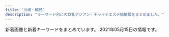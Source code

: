 ```yaml
---
title: "川崎・鶴見"
description: "キーワード別にの巨乳アジアン・チャイナエステ嬢情報をまとめました。"
---
```


新着画像と新着キーワードをまとめています。
2021年05月15日の情報です。

<DmmAffiliateIns />
<KeywordTable
  shops={
    [
    {
        "url": "http://h-yousei.xyz/",
        "station": "JR\u9db4\u898b\u99c5\u897f\u53e3",
        "img_links": [
            "http://h-yousei.xyz/images/tit-newface.png",
            "http://h-yousei.xyz/images/tit-new.png",
            "http://h-yousei.xyz/images/r2.jpg",
            "http://h-yousei.xyz/images/b2.jpg",
            "http://h-yousei.xyz/images/g0.jpg",
            "http://h-yousei.xyz/images/top.png",
            "http://h-yousei.xyz/images/g3.jpg",
            "http://h-yousei.xyz/images/b1.jpg",
            "http://h-yousei.xyz/images/r4.jpg",
            "http://h-yousei.xyz/images/r3.jpg",
            "http://h-yousei.xyz/images/mobile.png",
            "http://h-yousei.xyz/images/r1.jpg",
            "http://h-yousei.xyz/images/tite_staff.png",
            "http://h-yousei.xyz/images/g2.jpg",
            "http://h-yousei.xyz/images/top1.jpg",
            "http://h-yousei.xyz/images/g1.jpg",
            "http://h-yousei.xyz/images/tite-staff.png"
        ],
        "keywords": {
            "C": 7
        },
        "name": "\u5929\u4f7f\u306e\u604b"
    },
    {
        "url": "http://genkimori.ests.jp/",
        "keywords": {},
        "img_links": [],
        "name": "\u4eba\u9b5a\u306e\u604b",
        "station": "JR\u9db4\u898b\u99c5\u6771\u53e3"
    },
    {
        "url": "https://tsurumi-mensesthe.com/",
        "img_links": [
            "https://tsurumi-mensesthe.com/staff/yura-l2.jpg",
            "https://tsurumi-mensesthe.com/staff/yuyu-l1.jpg",
            "https://inage-mensesthe.com/icon/yelp.png",
            "https://tsurumi-mensesthe.com/images/main-sp.jpg",
            "https://tsurumi-mensesthe.com/staff/riri-s2.jpg",
            "https://tsurumi-mensesthe.com/staff/miki-top.jpg",
            "https://tsurumi-mensesthe.com/staff/riri-l2.jpg",
            "https://tsurumi-mensesthe.com/staff/yura-s3.jpg",
            "https://tsurumi-mensesthe.com/staff/yuyu-s1.jpg",
            "https://tsurumi-mensesthe.com/icon/facebook.png",
            "https://inage-mensesthe.com/icon/line.png",
            "https://tsurumi-mensesthe.com/images/esthe2.jpg",
            "https://tsurumi-mensesthe.com/images/qrcode.png",
            "https://tsurumi-mensesthe.com/massage/2021/04/20/yuyu-s1.jpg",
            "https://tsurumi-mensesthe.com/staff/ayumi-top.jpg",
            "https://tsurumi-mensesthe.com/staff/yura-top.jpg",
            "https://tsurumi-mensesthe.com/staff/yura-l3.jpg",
            "https://tsurumi-mensesthe.com/staff/miki-l1.jpg",
            "https://tsurumi-mensesthe.com/room/room-l2.jpg",
            "https://tsurumi-mensesthe.com/staff/sora-s1.jpg",
            "https://tsurumi-mensesthe.com/staff/riri-top.jpg",
            "https://tsurumi-mensesthe.com/images/main1.jpg",
            "https://inage-mensesthe.com/icon/twitter.png",
            "https://tsurumi-mensesthe.com/icon/twitter.png",
            "https://tsurumi-mensesthe.com/staff/momoka-l3.jpg",
            "https://tsurumi-mensesthe.com/room/room-l1.jpg",
            "https://tsurumi-mensesthe.com/images/esthe3.jpg",
            "https://tsurumi-mensesthe.com/footer/footer-staff.png",
            "https://tsurumi-mensesthe.com/staff/yura-l1.jpg",
            "https://tsurumi-mensesthe.com/massage/2021/01/05/stand-by.jpg",
            "https://tsurumi-mensesthe.com/staff/momoka-s3.jpg",
            "https://inage-mensesthe.com/icon/facebook.png",
            "https://tsurumi-mensesthe.com/staff/new-l1.jpg",
            "https://tsurumi-mensesthe.com/staff/new-top.jpg",
            "https://tsurumi-mensesthe.com/massage/2021/03/01/miki-s1.jpg",
            "https://tsurumi-mensesthe.com/images/header3.png",
            "https://tsurumi-mensesthe.com/staff/new-s1.jpg",
            "https://tsurumi-mensesthe.com/staff/momoka-s2.jpg",
            "https://tsurumi-mensesthe.com/room/room-l4.jpg",
            "https://tsurumi-mensesthe.com/icon/yelp.png",
            "https://tsurumi-mensesthe.com/icon/line.png",
            "https://tsurumi-mensesthe.com/footer/footer-tel.png",
            "https://tsurumi-mensesthe.com/staff/momoka-l2.jpg",
            "https://tsurumi-mensesthe.com/staff/momoka-top.jpg",
            "https://tsurumi-mensesthe.com/images/esthe4.jpg",
            "https://tsurumi-mensesthe.com/staff/riri-l1.jpg",
            "https://tsurumi-mensesthe.com/staff/ayumi-s1.jpg",
            "https://tsurumi-mensesthe.com/images/clear.png",
            "https://tsurumi-mensesthe.com/staff/yuyu-top.jpg",
            "https://tsurumi-mensesthe.com/massage/2021/03/09/new-s1.jpg",
            "https://tsurumi-mensesthe.com/massage/2020/11/22/coco-s3.jpg",
            "https://tsurumi-mensesthe.com/footer/footer-line.png",
            "https://tsurumi-mensesthe.com/staff/momoka-s1.jpg",
            "https://tsurumi-mensesthe.com/room/room-l3.jpg",
            "https://tsurumi-mensesthe.com/staff/riri-s1.jpg",
            "https://tsurumi-mensesthe.com/staff/yura-s1.jpg",
            "https://tsurumi-mensesthe.com/staff/miki-s1.jpg",
            "https://tsurumi-mensesthe.com/staff/miki-s2.jpg",
            "https://tsurumi-mensesthe.com/staff/momoka-l1.jpg",
            "https://tsurumi-mensesthe.com/staff/miki-l2.jpg",
            "https://tsurumi-mensesthe.com/staff/yura-s2.jpg",
            "https://tsurumi-mensesthe.com/images/esthe1.jpg"
        ],
        "station": "JR\u9db4\u898b\u99c5\u897f\u53e3",
        "keywords": {
            "85": 24,
            "88": 24,
            "90": 8
        },
        "name": "sweet"
    },
    {
        "keywords": {
            "G": 11,
            "\u30bb\u30af\u30b7\u30fc": 8,
            "100": 1,
            "\u30c0\u30a4\u30ca\u30de\u30a4\u30c8": 1
        },
        "name": "Men\u2019s Pal Spa\u30fb\u30e1\u30f3\u30ba\u30d1\u30eb\u30b9\u30d1",
        "img_links": [
            "https://www.pal-spa.com/img/blog/palspa_blog_20200316_aya8.jpg",
            "https://www.pal-spa.com/img/girl/main/smain351f2458e832a4198c757c4a20f24e7b77f.jpg",
            "https://www.pal-spa.com/img/girl/list/sface34fb1e5b054a6796aafb6d24f36ac90950.jpg",
            "https://www.pal-spa.com/img/girl/main/smain251b45d339d6509c6b7779e499e2a9b6ba6.jpg",
            "https://www.pal-spa.com/img/camp/camp_20210506.jpg",
            "https://www.pal-spa.com/img/girl/list/sface374e0d15dd2f781c76365f64c8cfd8955c.jpg",
            "https://www.pal-spa.com/img/girl/list/slist21c8c7f499c3f4da854e401c53978a3677.jpg",
            "https://www.pal-spa.com/img/girl/list/sface8aaf0584954cf78c6fa0e4d5235d359c9.jpg",
            "https://www.pal-spa.com/img/girl/main/smain283aa054b0383cc218664f07c55c4e1d3f0.jpg",
            "https://www.pal-spa.com/img/girl/main/smain94ef1bf25458f90407a4281129029fee02.jpg",
            "https://www.pal-spa.com/img/girl/main/smain321552450a07c5e6fcf616569ce56276f28.jpg",
            "https://www.pal-spa.com/img/girl/main/smain313cf1a94bbeb47fd61d9c8a0ac5715f220.jpg",
            "https://www.pal-spa.com/img/blog/postimage20210419052730.jpg",
            "https://www.pal-spa.com/img/blog/palspa_blog_20191204_erica6.jpg",
            "https://www.pal-spa.com/img/blog/palspa_blog_20191201_aica1.jpg",
            "https://www.pal-spa.com/img/blog/palspa_blog_20210419_yuki6.jpg",
            "https://www.pal-spa.com/img/girl/pickup/pickup20210513160105.jpg",
            "https://www.pal-spa.com/img/girl/main/smain252b45d339d6509c6b7779e499e2a9b6ba6.jpg",
            "https://www.pal-spa.com/img/girl/list/sface32552450a07c5e6fcf616569ce56276f28.jpg",
            "https://www.pal-spa.com/img/girl/list/swest374e0d15dd2f781c76365f64c8cfd8955c.jpg",
            "https://www.pal-spa.com/img/blog/postimage20191205024146.jpg",
            "https://www.pal-spa.com/img/girl/main/smain355497d0fc321a60342a97907dcf15eddb4.jpg",
            "https://www.pal-spa.com/img/blog/palspa_blog_20191204_erica4.jpg",
            "https://www.pal-spa.com/img/girl/list/swest35285c827d9511f0950a18b392ca14bbe6.jpg",
            "https://www.pal-spa.com/img/girl/list/slist3aa1148d56856a2cfde4a3dfdd8d1c5ed.jpg",
            "https://www.pal-spa.com/img/blog/palspa_blog_20191201_aica2.jpg",
            "https://www.pal-spa.com/img/girl/main/smain341fb1e5b054a6796aafb6d24f36ac90950.jpg",
            "https://www.pal-spa.com/img/blog/palspa_blog_20200803_ai5.jpg",
            "https://www.pal-spa.com/img/blog/postimage20191201161433.jpg",
            "https://www.pal-spa.com/img/blog/palspa_blog_20200113_miyuki4.jpg",
            "https://www.pal-spa.com/img/girl/main/smain81aaf0584954cf78c6fa0e4d5235d359c9.jpg",
            "https://www.pal-spa.com/img/girl/main/smain2944975d1e88a92635112090a18fddfe496.jpg",
            "https://www.pal-spa.com/img/girl/main/smain851caefc8aa890323cc659f5abf9da1937.jpg",
            "https://www.pal-spa.com/img/girl/list/swest352b89681dd1c11f6c2b3d93f5253fdb44.jpg",
            "https://www.pal-spa.com/img/girl/main/smain32444cc176e6519c5cfcaa30cdb6b3d4ae6.jpg",
            "https://www.pal-spa.com/img/girl/pickup/pickup20210315213817.jpg",
            "https://www.pal-spa.com/img/girl/main/smain31aa1148d56856a2cfde4a3dfdd8d1c5ed.jpg",
            "https://www.pal-spa.com/img/girl/main/smain312cf1a94bbeb47fd61d9c8a0ac5715f220.jpg",
            "https://www.pal-spa.com/img/blog/palspa_blog_20200113_miyuki3.jpg",
            "https://www.pal-spa.com/img/blog/palspa_blog_20200113_miyuki7.jpg",
            "https://www.pal-spa.com/img/girl/list/sface2934a16061b4519bc353f475021810bbc2.jpg",
            "https://www.pal-spa.com/img/blog/palspa_blog_20191201_yui3.jpg",
            "https://www.pal-spa.com/img/blog/postimage20190909035711.jpg",
            "https://www.pal-spa.com/img/girl/list/slist24940766e3a46af57756429b6407dea11e.jpg",
            "https://www.pal-spa.com/img/girl/main/smain2322be10adc295a0fc3adfdb5b77838c4a7.jpg",
            "https://www.pal-spa.com/img/girl/main/smain314f04254ecea9c57f49748c46b01a7664c.jpg",
            "https://www.pal-spa.com/img/blog/palspa_blog_20200316_aya6.jpg",
            "https://www.pal-spa.com/img/girl/main/smain44b39a706bac6618b1571f7fdf4631427d.jpg",
            "https://www.pal-spa.com/img/girl/main/smain821caefc8aa890323cc659f5abf9da1937.jpg",
            "https://www.pal-spa.com/img/blog/palspa_blog_20200803_ai9.jpg",
            "https://www.pal-spa.com/img/girl/list/sface232be10adc295a0fc3adfdb5b77838c4a7.jpg",
            "https://www.pal-spa.com/img/blog/palspa_blog_20191204_erica7.jpg",
            "https://www.pal-spa.com/img/girl/main/smain3458922ce8484534d2b75a91ab7a300e6de.jpg",
            "https://www.pal-spa.com/img/girl/main/smain3525044e0e79b6d94578c6c78296fb853e4.jpg",
            "https://www.pal-spa.com/img/camp/camp_20210506sp.jpg",
            "https://www.pal-spa.com/img/girl/main/smain285aa054b0383cc218664f07c55c4e1d3f0.jpg",
            "https://www.pal-spa.com/img/girl/list/sface31f19f00dae05be97f6dce6cb5dbe8eec8.jpg",
            "https://www.pal-spa.com/img/girl/main/smain349afba4e500f33ea543f800c8238c1f49.jpg",
            "https://www.pal-spa.com/img/material/massage_siatu1.jpg",
            "https://www.pal-spa.com/img/girl/main/smain315f04254ecea9c57f49748c46b01a7664c.jpg",
            "https://www.pal-spa.com/img/girl/main/smain95ef1bf25458f90407a4281129029fee02.jpg",
            "https://www.pal-spa.com/img/girl/list/swest95fea8ce189d2417d922eb9079627b3ac.jpg",
            "https://www.pal-spa.com/img/blog/palspa_blog_20200113_miyuki6.jpg",
            "https://www.pal-spa.com/img/girl/list/swest232be10adc295a0fc3adfdb5b77838c4a7.jpg",
            "https://www.pal-spa.com/img/girl/main/smain2312be10adc295a0fc3adfdb5b77838c4a7.jpg",
            "https://www.pal-spa.com/img/girl/list/sface259a92ee295305fdbc6e4cd5a68dad5216.jpg",
            "https://www.pal-spa.com/img/girl/main/smain339afba4e500f33ea543f800c8238c1f49.jpg",
            "https://www.pal-spa.com/img/material/image_auth.png",
            "https://www.pal-spa.com/img/blog/palspa_blog_20210120_haruka4.jpg",
            "https://www.pal-spa.com/img/girl/list/swest21a4782a043e7ca29f58aba8d6552a2d6e.jpg",
            "https://www.pal-spa.com/img/girl/main/smain424a6d03832c91a865b6562a3dc842e51a.jpg",
            "https://www.pal-spa.com/img/girl/main/smain254b45d339d6509c6b7779e499e2a9b6ba6.jpg",
            "https://www.pal-spa.com/img/blog/palspa_blog_20210419_yuki1.jpg",
            "https://www.pal-spa.com/img/girl/list/slist32552450a07c5e6fcf616569ce56276f28.jpg",
            "https://www.pal-spa.com/img/girl/main/smain281fd9bc58195da2c4f8c318534044e362e.jpg",
            "https://www.pal-spa.com/img/girl/list/sface35c7e2ebf50e97c57692dbfd94cccf9ddb.jpg",
            "https://www.pal-spa.com/img/girl/list/slist37ffa7eddb5ff5f31871a45422cbecac1d.jpg",
            "https://www.pal-spa.com/img/girl/main/smain253b45d339d6509c6b7779e499e2a9b6ba6.jpg",
            "https://www.pal-spa.com/img/girl/main/smain43f417400ac5884575399559541bcf4c17.jpg",
            "https://www.pal-spa.com/img/girl/list/swest2815022380c60cdc7043c4ec074cee02f5.jpg",
            "https://www.pal-spa.com/img/girl/list/slist35f2458e832a4198c757c4a20f24e7b77f.jpg",
            "https://www.pal-spa.com/img/material/massage_sentai3.jpg",
            "https://www.pal-spa.com/img/blog/palspa_blog_20191201_aica7.jpg",
            "https://www.pal-spa.com/img/blog/palspa_blog_20200113_miyuki1.jpg",
            "https://www.pal-spa.com/img/girl/main/smain372eb53412252fd3f47bcd6a4f2e0027ddb.jpg",
            "https://www.pal-spa.com/img/girl/list/swest32552450a07c5e6fcf616569ce56276f28.jpg",
            "https://www.pal-spa.com/img/girl/list/swest31f19f00dae05be97f6dce6cb5dbe8eec8.jpg",
            "https://www.pal-spa.com/img/blog/postimage20191201160850.jpg",
            "https://www.pal-spa.com/img/girl/list/swest259a92ee295305fdbc6e4cd5a68dad5216.jpg",
            "https://www.pal-spa.com/img/girl/pickup/pickup20200923134207.jpg",
            "https://www.pal-spa.com/img/girl/list/slist34fb1e5b054a6796aafb6d24f36ac90950.jpg",
            "https://www.pal-spa.com/img/girl/list/sface2815022380c60cdc7043c4ec074cee02f5.jpg",
            "https://www.pal-spa.com/img/girl/main/smain354497d0fc321a60342a97907dcf15eddb4.jpg",
            "https://www.pal-spa.com/img/material/massage_sentai2.jpg",
            "https://www.pal-spa.com/img/girl/main/smain831caefc8aa890323cc659f5abf9da1937.jpg",
            "https://www.pal-spa.com/img/girl/main/smain255b45d339d6509c6b7779e499e2a9b6ba6.jpg",
            "https://www.pal-spa.com/img/blog/palspa_blog_20200803_ai1.jpg",
            "https://www.pal-spa.com/img/girl/list/slist29b91c9bcc8e157811f43836e0e81c7a7e.jpg",
            "https://www.pal-spa.com/img/blog/palspa_blog_20200113_miyuki2.jpg",
            "https://www.pal-spa.com/img/girl/main/smain2352be10adc295a0fc3adfdb5b77838c4a7.jpg",
            "https://www.pal-spa.com/img/blog/palspa_blog_20210120_haruka6.jpg",
            "https://www.pal-spa.com/img/girl/main/smain213a4782a043e7ca29f58aba8d6552a2d6e.jpg",
            "https://www.pal-spa.com/img/blog/palspa_blog_20200113_miyuki8.jpg",
            "https://www.pal-spa.com/img/girl/main/smain841caefc8aa890323cc659f5abf9da1937.jpg",
            "https://www.pal-spa.com/img/blog/palspa_blog_20191201_aica3.jpg",
            "https://www.pal-spa.com/img/girl/list/swest24254584407bed049e349a41c5443a4345.jpg",
            "https://www.pal-spa.com/img/girl/pickup/pickup20200730025343.jpg",
            "https://www.pal-spa.com/img/girl/list/slist2803b6e28547718e5f6d36e0d1c631fbcd.jpg",
            "https://www.pal-spa.com/img/girl/main/smain2342be10adc295a0fc3adfdb5b77838c4a7.jpg",
            "https://www.pal-spa.com/img/girl/main/smain2924975d1e88a92635112090a18fddfe496.jpg",
            "https://www.pal-spa.com/img/girl/main/smain375cab2c1fda697e3b05677cf608a517810.jpg",
            "https://www.pal-spa.com/img/girl/main/smain211a4782a043e7ca29f58aba8d6552a2d6e.jpg",
            "https://www.pal-spa.com/img/blog/postimage20210128110639.jpg",
            "https://www.pal-spa.com/img/girl/main/smain215a4782a043e7ca29f58aba8d6552a2d6e.jpg",
            "https://www.pal-spa.com/img/blog/palspa_blog_20200316_aya5.jpg",
            "https://www.pal-spa.com/img/blog/palspa_blog_20200316_aya3.jpg",
            "https://www.pal-spa.com/img/girl/main/smain3535044e0e79b6d94578c6c78296fb853e4.jpg",
            "https://www.pal-spa.com/img/girl/list/sface41179e3d7fbd9c1dd52f6aa2a671ce0bd.jpg",
            "https://www.pal-spa.com/img/blog/palspa_blog_20200316_aya11.jpg",
            "https://www.pal-spa.com/img/girl/main/smain295c66d8a8ea77ad563b7a5d4d245be38c5.jpg",
            "https://www.pal-spa.com/img/girl/main/smain374cab2c1fda697e3b05677cf608a517810.jpg",
            "https://www.pal-spa.com/img/blog/palspa_blog_20200803_ai2.jpg",
            "https://www.pal-spa.com/img/girl/main/smain3448922ce8484534d2b75a91ab7a300e6de.jpg",
            "https://www.pal-spa.com/img/blog/palspa_blog_20191204_erica5.jpg",
            "https://www.pal-spa.com/img/blog/palspa_blog_20210120_haruka3.jpg",
            "https://www.pal-spa.com/img/blog/postimage20200316071533.jpg",
            "https://www.pal-spa.com/img/girl/main/smain91489e4bc2f68cb6c1df5f2c0780e53ef2.jpg",
            "https://www.pal-spa.com/img/girl/main/smain241254584407bed049e349a41c5443a4345.jpg",
            "https://www.pal-spa.com/img/blog/palspa_blog_20210419_yuki4.jpg",
            "https://www.pal-spa.com/img/blog/palspa_blog_20200803_ai6.jpg",
            "https://www.pal-spa.com/img/girl/list/slist256b08026e0fe59c124751f4ba2dce9484.jpg",
            "https://www.pal-spa.com/img/girl/main/smain92489e4bc2f68cb6c1df5f2c0780e53ef2.jpg",
            "https://www.pal-spa.com/img/blog/palspa_blog_20191204_erica3.jpg",
            "https://www.pal-spa.com/img/girl/main/smain32aa1148d56856a2cfde4a3dfdd8d1c5ed.jpg",
            "https://www.pal-spa.com/img/girl/list/swest41179e3d7fbd9c1dd52f6aa2a671ce0bd.jpg",
            "https://www.pal-spa.com/img/blog/palspa_blog_20200316_aya7.jpg",
            "https://www.pal-spa.com/img/girl/main/smain32544cc176e6519c5cfcaa30cdb6b3d4ae6.jpg",
            "https://www.pal-spa.com/img/blog/palspa_blog_20200113_miyuki5.jpg",
            "https://www.pal-spa.com/img/blog/palspa_blog_20200803_ai7.jpg",
            "https://www.pal-spa.com/img/blog/palspa_blog_20191201_aica6.jpg",
            "https://www.pal-spa.com/img/blog/palspa_blog_20191201_yui6.jpg",
            "https://www.pal-spa.com/img/girl/pickup/pickup20200104064211.jpg",
            "https://www.pal-spa.com/img/girl/list/slist9224bead323710d8ed7f0640125518c54.jpg",
            "https://www.pal-spa.com/img/blog/palspa_blog_20191201_yui2.jpg",
            "https://www.pal-spa.com/img/camp/20210513_newface.jpg",
            "https://www.pal-spa.com/img/girl/main/smain34264ec295988800531cb0f78cdcfbcb9cf.jpg",
            "https://www.pal-spa.com/img/blog/palspa_blog_20200316_aya9.jpg",
            "https://www.pal-spa.com/img/girl/main/smain212a4782a043e7ca29f58aba8d6552a2d6e.jpg",
            "https://www.pal-spa.com/img/girl/main/smain371eb53412252fd3f47bcd6a4f2e0027ddb.jpg",
            "https://www.pal-spa.com/img/girl/list/slist41179e3d7fbd9c1dd52f6aa2a671ce0bd.jpg",
            "https://www.pal-spa.com/img/blog/palspa_blog_20191201_yui5.jpg",
            "https://www.pal-spa.com/img/girl/main/smain2934975d1e88a92635112090a18fddfe496.jpg",
            "https://www.pal-spa.com/img/girl/list/slist2384c844601b0fd2f7aabfe4a5a12163b7.jpg",
            "https://www.pal-spa.com/img/girl/list/slist31991bce11ee745ecab812af3ff1cb34c6.jpg",
            "https://www.pal-spa.com/img/girl/list/slist82771fec40d02127b42e7e4941a97d5e8.jpg",
            "https://www.pal-spa.com/img/girl/main/smain373eb53412252fd3f47bcd6a4f2e0027ddb.jpg",
            "https://www.pal-spa.com/img/girl/main/smain32244cc176e6519c5cfcaa30cdb6b3d4ae6.jpg",
            "https://www.pal-spa.com/img/blog/palspa_blog_20210419_yuki7.jpg",
            "https://www.pal-spa.com/img/blog/palspa_blog_20210419_yuki5.jpg",
            "https://www.pal-spa.com/img/girl/main/smain242efb09e433a238cc9c94272805945bf96.jpg",
            "https://www.pal-spa.com/img/blog/postimage20200112225143.jpg",
            "https://www.pal-spa.com/img/girl/main/smain93489e4bc2f68cb6c1df5f2c0780e53ef2.jpg",
            "https://www.pal-spa.com/img/girl/list/swest34fb1e5b054a6796aafb6d24f36ac90950.jpg",
            "https://www.pal-spa.com/img/blog/palspa_blog_20210419_yuki3.jpg",
            "https://www.pal-spa.com/img/girl/main/smain214a4782a043e7ca29f58aba8d6552a2d6e.jpg",
            "https://www.pal-spa.com/img/blog/palspa_blog_20210120_haruka1.jpg",
            "https://www.pal-spa.com/img/blog/palspa_blog_20191201_yui7.jpg",
            "https://www.pal-spa.com/img/girl/main/smain2332be10adc295a0fc3adfdb5b77838c4a7.jpg",
            "https://www.pal-spa.com/img/blog/postimage20191201162035.jpg",
            "https://www.pal-spa.com/img/material/massage_siatu3.jpg",
            "https://www.pal-spa.com/img/blog/palspa_blog_20191201_aica5.jpg",
            "https://www.pal-spa.com/img/girl/list/swest81caefc8aa890323cc659f5abf9da1937.jpg",
            "https://www.pal-spa.com/img/blog/postimage20200805131611.jpg",
            "https://www.pal-spa.com/img/blog/postimage20190823184018.jpg",
            "https://www.pal-spa.com/img/blog/palspa_blog_20191204_erica1.jpg",
            "https://www.pal-spa.com/img/girl/main/smain32344cc176e6519c5cfcaa30cdb6b3d4ae6.jpg",
            "https://www.pal-spa.com/img/blog/palspa_blog_20191201_yui4.jpg",
            "https://www.pal-spa.com/img/blog/palspa_blog_20200316_aya4.jpg",
            "https://www.pal-spa.com/img/blog/palspa_blog_20191201_aica4.jpg",
            "https://www.pal-spa.com/img/blog/palspa_blog_20210419_yuki8.jpg",
            "https://www.pal-spa.com/img/blog/palspa_blog_20210120_haruka5.jpg",
            "https://www.pal-spa.com/img/blog/palspa_blog_20200803_ai3.jpg",
            "https://www.pal-spa.com/img/girl/list/swest2934a16061b4519bc353f475021810bbc2.jpg",
            "https://www.pal-spa.com/img/girl/main/smain28209dcea86d45d39c34084233d3f05abd3.jpg",
            "https://www.pal-spa.com/img/girl/main/smain311813891f0a4f13a5dcec2552f803dff41.jpg",
            "https://www.pal-spa.com/img/blog/postimage20191201160113.jpg",
            "https://www.pal-spa.com/img/girl/list/sface3c2ba25b14b61f54befa1ec672e487350.jpg",
            "https://www.pal-spa.com/img/girl/list/sface9b20525be57ec14c2cab254b7f38bd4df.jpg",
            "https://www.pal-spa.com/img/blog/palspa_blog_20191201_yui1.jpg",
            "https://www.pal-spa.com/img/blog/palspa_blog_20200316_aya2.jpg",
            "https://www.pal-spa.com/img/girl/list/sface24254584407bed049e349a41c5443a4345.jpg",
            "https://www.pal-spa.com/img/material/massage_sentai1.jpg",
            "https://www.pal-spa.com/img/material/massage_siatu2.jpg",
            "https://www.pal-spa.com/img/girl/pickup/pickup20210120104719.jpg",
            "https://www.pal-spa.com/img/girl/pickup/pickup20200822150116.jpg",
            "https://www.pal-spa.com/img/girl/main/smain29126f46703ae5614cc6531d2d744ef64cb.jpg",
            "https://www.pal-spa.com/img/girl/main/smain3438922ce8484534d2b75a91ab7a300e6de.jpg",
            "https://www.pal-spa.com/img/blog/palspa_blog_20200316_aya1.jpg",
            "https://www.pal-spa.com/img/blog/palspa_blog_20191204_erica2.jpg",
            "https://www.pal-spa.com/img/girl/main/smain284aa054b0383cc218664f07c55c4e1d3f0.jpg",
            "https://www.pal-spa.com/img/girl/list/swest3c2ba25b14b61f54befa1ec672e487350.jpg",
            "https://www.pal-spa.com/img/blog/palspa_blog_20200803_ai8.jpg",
            "https://www.pal-spa.com/img/blog/postimage20190615060904.jpg",
            "https://www.pal-spa.com/img/girl/list/sface21a4782a043e7ca29f58aba8d6552a2d6e.jpg",
            "https://www.pal-spa.com/img/blog/palspa_blog_20210419_yuki2.jpg",
            "https://www.pal-spa.com/img/girl/main/smain411179e3d7fbd9c1dd52f6aa2a671ce0bd.jpg",
            "https://www.pal-spa.com/img/blog/postimage20191205024522.jpg",
            "https://www.pal-spa.com/img/blog/palspa_blog_20200316_aya10.jpg",
            "https://www.pal-spa.com/img/blog/palspa_blog_20200803_ai4.jpg"
        ],
        "url": "https://www.pal-spa.com/",
        "station": "JR\u9db4\u898b\u99c5\u6771\u53e3"
    },
    {
        "keywords": {},
        "url": "https://hitomebore.tokyo/",
        "name": "\u4e00\u76ee\u60da\u308c",
        "station": "JR\u9db4\u898b\u99c5\u6771\u53e3",
        "img_links": [
            "https://hitomebore.tokyo/img/images/nav_03.png",
            "https://hitomebore.tokyo/img/images/nav_02.png",
            "https://hitomebore.tokyo/img/images/nav_04.png",
            "https://hitomebore.tokyo/img/r4.jpg",
            "https://hitomebore.tokyo/img/r1.jpg",
            "https://hitomebore.tokyo/img/r2.jpg",
            "https://hitomebore.tokyo/img/r3.jpg",
            "https://hitomebore.tokyo/img/images/nav_05.png",
            "https://hitomebore.tokyo/img/images/nav_01.png",
            "https://hitomebore.tokyo/img/images/nav_06.png"
        ]
    },
    {
        "keywords": {},
        "name": "HaNa",
        "station": "\u4eac\u6025\u9db4\u898b\u99c5\u6771\u53e3",
        "img_links": [
            "http://www.play-land.work/images/b3.jpg",
            "http://www.play-land.work/img/yukari1.jpg",
            "http://www.play-land.work/sp/images/rec2.png",
            "http://www.play-land.work/staff/yukari.jpg",
            "http://www.play-land.work/images/4.jpg",
            "http://www.play-land.work/images/b1.jpg",
            "http://www.play-land.work/sp/images/newface.png",
            "http://www.play-land.work/images/3.jpg",
            "http://www.play-land.work/images/sys1.jpg",
            "http://www.play-land.work/staff/hinano.jpg",
            "http://www.play-land.work/sp/images/topgirl.png",
            "http://www.play-land.work/sp/images/head.jpg",
            "http://www.play-land.work/images/line.jpg",
            "http://www.play-land.work/sp/images/b3.jpg",
            "http://www.play-land.work/sp/images/b2.jpg",
            "http://www.play-land.work/images/interior_t.jpg",
            "http://www.play-land.work/images/staff_t.jpg",
            "http://www.play-land.work/sp/images/4.jpg",
            "http://www.play-land.work/sp/img/saki1.jpg",
            "http://www.play-land.work/sp/staff/hosino.jpg",
            "http://www.play-land.work/sp/images/tel.png",
            "http://www.play-land.work/sp/images/int4.jpg",
            "http://www.play-land.work/images/sys2.jpg",
            "http://www.play-land.work/images/int1.jpg",
            "http://www.play-land.work/images/1.jpg",
            "http://www.play-land.work/img/hinano1.jpg",
            "http://www.play-land.work/images/ac1.jpg",
            "http://www.play-land.work/sp/images/2.jpg",
            "http://www.play-land.work/images/rec1.jpg",
            "http://www.play-land.work/sp/images/twitter.png",
            "http://www.play-land.work/images/int2.jpg",
            "http://www.play-land.work/sp/images/footer.jpg",
            "http://www.play-land.work/sp/images/ac1.jpg",
            "http://www.play-land.work/sp/images/staff_t.png",
            "http://www.play-land.work/sp/images/sys1.png",
            "http://www.play-land.work/images/tgirl.jpg",
            "http://www.play-land.work/sp/images/3.jpg",
            "http://www.play-land.work/sp/images/int3.jpg",
            "http://www.play-land.work/sp/staff/saki.jpg",
            "http://www.play-land.work/sp/images/sys3.png",
            "http://www.play-land.work/sp/img/yukari1.jpg",
            "http://www.play-land.work/images/sm.jpg",
            "http://www.play-land.work/sp/images/sys2.png",
            "http://www.play-land.work/img/saki1.jpg",
            "http://www.play-land.work/sp/images/rec1.jpg",
            "http://www.play-land.work/images/2.jpg",
            "http://www.play-land.work/images/b4.jpg",
            "http://www.play-land.work/sp/images/b1.jpg",
            "http://www.play-land.work/sp/staff/hinano.jpg",
            "http://www.play-land.work/sp/images/1.jpg",
            "http://www.play-land.work/sp/images/line.jpg",
            "http://www.play-land.work/img/hosino1.jpg",
            "http://www.play-land.work/images/b2.jpg",
            "http://www.play-land.work/staff/saki.jpg",
            "http://www.play-land.work/staff/hosino.jpg",
            "http://www.play-land.work/images/newface.jpg",
            "http://www.play-land.work/sp/images/interior_t.png",
            "http://www.play-land.work/sp/images/int1.png",
            "http://www.play-land.work/images/head.jpg",
            "http://www.play-land.work/images/rec2.jpg",
            "http://www.play-land.work/images/twitter_t.jpg",
            "http://www.play-land.work/images/sys3.jpg",
            "http://www.play-land.work/sp/staff/yukari.jpg",
            "http://www.play-land.work/sp/images/int2.jpg",
            "http://www.play-land.work/sp/img/hinano1.jpg",
            "http://www.play-land.work/sp/img/hosino1.jpg"
        ],
        "url": "http://www.play-land.work/"
    },
    {
        "station": "JR\u9db4\u898b\u99c5\u6771\u53e3",
        "keywords": {
            "C": 23
        },
        "img_links": [
            "http://esthe-heal.com/staff/yuyu/01.jpg",
            "http://esthe-heal.com/staff/rubi/01.jpg",
            "http://esthe-heal.com/img/ttl_staff.png",
            "http://esthe-heal.com/staff/rui/01mb.jpg",
            "http://esthe-heal.com/staff/sayuri/01mb.jpg",
            "http://esthe-heal.com/staff/miho/01.jpg",
            "http://esthe-heal.com/staff/momo/01.jpg",
            "http://esthe-heal.com/i/files/homeimg.jpg",
            "http://esthe-heal.com/staff/rui/01.jpg",
            "http://esthe-heal.com/staff/sakura/01mb.jpg",
            "http://esthe-heal.com/staff/haruna/01.jpg",
            "http://esthe-heal.com/staff/mimi/01mb.jpg",
            "http://esthe-heal.com/staff/sakura/01.jpg",
            "http://esthe-heal.com/staff/aya/01.jpg",
            "http://esthe-heal.com/staff/yuyu/01mb.jpg",
            "http://esthe-heal.com/img/link/koko_234x60.png",
            "http://esthe-heal.com/img/ttl_recbnr.png",
            "http://esthe-heal.com/img/ttl_wnew.png",
            "http://esthe-heal.com/staff/miho/01mb.jpg",
            "http://esthe-heal.com/staff/kaori/01.jpg",
            "http://esthe-heal.com/staff/aya/01mb.jpg",
            "http://esthe-heal.com/staff/sizuka/01mb.jpg",
            "http://esthe-heal.com/staff/kana/01mb.jpg",
            "http://esthe-heal.com/staff/sizuka/01.jpg",
            "http://esthe-heal.com/staff/haruna/01mb.jpg",
            "http://esthe-heal.com/staff/kana/01.jpg",
            "http://esthe-heal.com/staff/kaori/01mb.jpg",
            "http://esthe-heal.com/staff/mimi/01.jpg",
            "http://esthe-heal.com/staff/sayuri/01.jpg",
            "http://esthe-heal.com/img/att.jpg",
            "http://esthe-heal.com/img/ttl_mobile.png",
            "http://esthe-heal.com/pic/head.jpg",
            "http://esthe-heal.com/img/ttl_pickup.png",
            "http://esthe-heal.com/staff/momo/01mb.jpg",
            "http://esthe-heal.com/staff/rubi/01mb.jpg",
            "http://esthe-heal.com/staff/yuki/01mb.jpg",
            "http://esthe-heal.com/staff/yuki/01.jpg"
        ],
        "name": "Yulala",
        "url": "http://esthe-heal.com/"
    },
    {
        "url": "http://iyashi-kaze.oks.bz/",
        "station": "JR\u5ddd\u5d0e\u99c5\u6771\u53e3",
        "name": "\u7652\u3057\u98a8\uff5e\u3044\u3084\u3057\u304b\u305c\uff5e",
        "keywords": {},
        "img_links": []
    },
    {
        "url": "http://asatsuyu-es.com/",
        "name": "\u671d\u9732",
        "img_links": [
            "http://asatsuyu-es.com/images/st03b.jpg",
            "http://asatsuyu-es.com/images/st05.jpg",
            "http://asatsuyu-es.com/images/room3.jpg",
            "http://asatsuyu-es.com/images/st02.jpg",
            "http://asatsuyu-es.com/images/top01.jpg",
            "http://asatsuyu-es.com/images/picktiao.jpg",
            "http://asatsuyu-es.com/images/st04.jpg",
            "http://asatsuyu-es.com/images/room4.jpg",
            "http://asatsuyu-es.com/images/room1.jpg",
            "http://asatsuyu-es.com/images/room6.jpg",
            "http://asatsuyu-es.com/images/newfacetiao.jpg",
            "http://asatsuyu-es.com/images/zi_staff.png",
            "http://asatsuyu-es.com/images/st05b.jpg",
            "http://asatsuyu-es.com/images/newtiao.jpg",
            "http://asatsuyu-es.com/images/st01.jpg",
            "http://asatsuyu-es.com/images/room2.jpg",
            "http://asatsuyu-es.com/images/st03.jpg",
            "http://asatsuyu-es.com/images/mobile.jpg"
        ],
        "station": "JR\u9db4\u898b\u99c5\u897f\u53e3",
        "keywords": {
            "C": 12,
            "87": 1,
            "86": 1,
            "D": 2
        }
    },
    {
        "name": "\u521d\u604b",
        "station": "JR\u9db4\u898b\u99c5\u6771\u53e3",
        "keywords": {},
        "img_links": [],
        "url": "https://hatsukoi.est.cm/"
    },
    {
        "name": "Lucky\u30fb\u30e9\u30c3\u30ad\u30fc",
        "url": "http://t-lucky.work/",
        "keywords": {},
        "station": "\u9db4\u898b\u99c5\u6771\u53e3",
        "img_links": [
            "http://t-lucky.work/images/head.jpg",
            "http://t-lucky.work/img/mika1.jpg",
            "http://t-lucky.work/sp/images/head.jpg",
            "http://t-lucky.work/staff/rei.jpg",
            "http://t-lucky.work/sp/staff/yumi.jpg",
            "http://t-lucky.work/sp/images/newsb.jpg",
            "http://t-lucky.work/images/5.jpg",
            "http://t-lucky.work/staff/yuki.jpg",
            "http://t-lucky.work/images/b1.jpg",
            "http://t-lucky.work/sp/img/mika1.jpg",
            "http://t-lucky.work/staff/yuyu.jpg",
            "http://t-lucky.work/images/9.jpg",
            "http://t-lucky.work/staff/mimi.jpg",
            "http://t-lucky.work/images/3.jpg",
            "http://t-lucky.work/images/line.png",
            "http://t-lucky.work/img/yuyu1.jpg",
            "http://t-lucky.work/images/tr.jpg",
            "http://t-lucky.work/sp/images/news.jpg",
            "http://t-lucky.work/sp/staff/aya.jpg",
            "http://t-lucky.work/images/7.jpg",
            "http://t-lucky.work/sp/img/rina1.jpg",
            "http://t-lucky.work/sp/img/yumi1.jpg",
            "http://t-lucky.work/img/yumi1.jpg",
            "http://t-lucky.work/staff/rina.jpg",
            "http://t-lucky.work/sp/staff/rei.jpg",
            "http://t-lucky.work/sp/images/sys1.jpg",
            "http://t-lucky.work/sp/img/aya1.jpg",
            "http://t-lucky.work/images/staff_t.jpg",
            "http://t-lucky.work/sp/staff/yuki.jpg",
            "http://t-lucky.work/images/2.jpg",
            "http://t-lucky.work/sp/images/b1.jpg",
            "http://t-lucky.work/sp/menu/interior.jpg",
            "http://t-lucky.work/sp/images/menu/staff.jpg",
            "http://t-lucky.work/sp/images/staff_t.jpg",
            "http://t-lucky.work/images/int2.jpg",
            "http://t-lucky.work/sp/img/yuyu1.jpg",
            "http://t-lucky.work/images/int1.jpg",
            "http://t-lucky.work/images/interior_t.jpg",
            "http://t-lucky.work/sp/images/tel.jpg",
            "http://t-lucky.work/sp/images/footer.jpg",
            "http://t-lucky.work/images/1.jpg",
            "http://t-lucky.work/images/b3.jpg",
            "http://t-lucky.work/sp/images/int2.jpg",
            "http://t-lucky.work/img/rei1.jpg",
            "http://t-lucky.work/sp/img/rei1.jpg",
            "http://t-lucky.work/img/rina1.jpg",
            "http://t-lucky.work/images/sys1.jpg",
            "http://t-lucky.work/sp/staff/emi.jpg",
            "http://t-lucky.work/sp/images/sys2.jpg",
            "http://t-lucky.work/images/news.jpg",
            "http://t-lucky.work/sp/staff/yuyu.jpg",
            "http://t-lucky.work/img/mimi1.jpg",
            "http://t-lucky.work/sp/menu/staff.jpg",
            "http://t-lucky.work/staff/aya.jpg",
            "http://t-lucky.work/sp/images/interior_t.jpg",
            "http://t-lucky.work/sp/staff/rina.jpg",
            "http://t-lucky.work/images/6.jpg",
            "http://t-lucky.work/sp/menu/top.jpg",
            "http://t-lucky.work/staff/yumi.jpg",
            "http://t-lucky.work/images/sm.jpg",
            "http://t-lucky.work/staff/emi.jpg",
            "http://t-lucky.work/images/b2.jpg",
            "http://t-lucky.work/images/4.jpg",
            "http://t-lucky.work/images/ta.jpg",
            "http://t-lucky.work/sp/img/yuki1.jpg",
            "http://t-lucky.work/images/sys3.jpg",
            "http://t-lucky.work/images/sys4.jpg",
            "http://t-lucky.work/sp/staff/mimi.jpg",
            "http://t-lucky.work/sp/images/top.jpg",
            "http://t-lucky.work/sp/images/topgirl.jpg",
            "http://t-lucky.work/sp/images/rec1.jpg",
            "http://t-lucky.work/images/sys2.jpg",
            "http://t-lucky.work/images/8.jpg",
            "http://t-lucky.work/staff/mika.jpg",
            "http://t-lucky.work/sp/images/ac1.jpg",
            "http://t-lucky.work/img/emi1.jpg",
            "http://t-lucky.work/sp/images/b3.jpg",
            "http://t-lucky.work/img/yuki1.jpg",
            "http://t-lucky.work/img/aya1.jpg",
            "http://t-lucky.work/sp/images/pc.jpg",
            "http://t-lucky.work/sp/img/mimi1.jpg",
            "http://t-lucky.work/sp/images/int1.jpg",
            "http://t-lucky.work/sp/staff/mika.jpg",
            "http://t-lucky.work/sp/img/emi1.jpg",
            "http://t-lucky.work/sp/images/menu/top.jpg",
            "http://t-lucky.work/sp/images/b2.jpg"
        ]
    },
    {
        "url": "http://www.iyasi-massage.com/",
        "name": "\u6843\u6e90\u90f7",
        "img_links": [
            "http://www.iyasi-massage.com/images/system/syatem_303.jpg",
            "http://www.iyasi-massage.com/images/top/top_05.jpg",
            "http://www.iyasi-massage.com/images/gallery/gallery_404.jpg",
            "http://www.iyasi-massage.com/images/staff/sta_0z8.jpg",
            "http://www.iyasi-massage.com/images/gallery/gallery_01.jpg",
            "http://www.iyasi-massage.com/images/staff/sta_023.jpg",
            "http://www.iyasi-massage.com/images/gallery/gallery_403.jpg",
            "http://www.iyasi-massage.com/images/staff/sta_0z12.jpg",
            "http://www.iyasi-massage.com/images/staff/sta_0z2.jpg",
            "http://www.iyasi-massage.com/images/system/syatem_301.jpg",
            "http://www.iyasi-massage.com/images/home/top_qp.jpg",
            "http://www.iyasi-massage.com/images/staff_image/staff_d03.jpg",
            "http://www.iyasi-massage.com/images/staff_image/staff_d02.jpg",
            "http://www.iyasi-massage.com/images/staff_image/staff_d05.jpg",
            "http://www.iyasi-massage.com/images/staff_one/staff_one_05.jpg",
            "http://www.iyasi-massage.com/images/top/top_02.jpg",
            "http://www.iyasi-massage.com/images/system/syatem_302.jpg",
            "http://www.iyasi-massage.com/images/staff/sta_03.jpg",
            "http://www.iyasi-massage.com/images/staff_image/staff_d04.jpg",
            "http://www.iyasi-massage.com/images/top/top_06.jpg",
            "http://www.iyasi-massage.com/images/staff_one/staff_one_07.png",
            "http://www.iyasi-massage.com/images/gallery/gallery_101.jpg",
            "http://www.iyasi-massage.com/images/staff/sta_07.jpg",
            "http://www.iyasi-massage.com/images/staff/sta_0z10.jpg",
            "http://www.iyasi-massage.com/images/gallery/gallery_104.jpg",
            "http://www.iyasi-massage.com/images/home/index_tel.jpg",
            "http://www.iyasi-massage.com/images/staff_one/staff_one_03.jpg",
            "http://www.iyasi-massage.com/images/staff/sta_021.jpg",
            "http://www.iyasi-massage.com/images/staff_one/staff_one_01.jpg",
            "http://www.iyasi-massage.com/images/home/QR.png",
            "http://www.iyasi-massage.com/images/staff/sta_01.jpg",
            "http://www.iyasi-massage.com/images/top/top_03.jpg",
            "http://www.iyasi-massage.com/images/staff/sta_0z6.jpg",
            "http://www.iyasi-massage.com/images/staff/sta_08.jpg",
            "http://www.iyasi-massage.com/images/gallery/gallery_103.jpg",
            "http://www.iyasi-massage.com/images/staff_one/staff_one_04.jpg",
            "http://www.iyasi-massage.com/images/staff_one/staff_one_08.png",
            "http://www.iyasi-massage.com/images/top/top_04.jpg",
            "http://www.iyasi-massage.com/images/staff_image/staff_d01.jpg",
            "http://www.iyasi-massage.com/images/top/top_01.jpg",
            "http://www.iyasi-massage.com/images/top/top_08.png",
            "http://www.iyasi-massage.com/images/staff/staff_top.jpg",
            "http://www.iyasi-massage.com/images/home/index_page_top.jpg",
            "http://www.iyasi-massage.com/images/home/index_03.jpg",
            "http://www.iyasi-massage.com/images/gallery/gallery_401.jpg",
            "http://www.iyasi-massage.com/images/staff_image/staff_d06.jpg",
            "http://www.iyasi-massage.com/images/staff_one/staff_one_top.jpg",
            "http://www.iyasi-massage.com/images/home/index_04.jpg",
            "http://www.iyasi-massage.com/images/staff/sta_06.jpg",
            "http://www.iyasi-massage.com/images/staff/sta_04.jpg",
            "http://www.iyasi-massage.com/images/gallery/gallery_top.jpg",
            "http://www.iyasi-massage.com/images/home/index_qup.jpg",
            "http://www.iyasi-massage.com/images/staff_one/staff_one_02.jpg",
            "http://www.iyasi-massage.com/images/gallery/gallery_402.jpg",
            "http://www.iyasi-massage.com/images/gallery/gallery_102.jpg",
            "http://www.iyasi-massage.com/images/staff/sta_010.jpg",
            "http://www.iyasi-massage.com/images/staff/sta_0z9.jpg"
        ],
        "keywords": {},
        "station": "JR\u5ddd\u5d0e\u99c5\u6771\u53e3"
    },
    {
        "station": "JR\u5ddd\u5d0e\u99c5\u897f\u53e3",
        "keywords": {
            "85": 2,
            "89": 2,
            "C": 1,
            "86": 2,
            "D": 6,
            "90": 5,
            "92": 3,
            "88": 2,
            "84": 1
        },
        "url": "http://mitsuka.este.work/",
        "img_links": [
            "http://mitsuka.este.work/nav05.png",
            "http://mitsuka.este.work/2/uploadimg/1613638932.jpeg",
            "http://mitsuka.este.work/2/uploadimg/1612670464.jpg",
            "http://mitsuka.este.work/2/uploadimg/1616633208.jpg",
            "http://mitsuka.este.work/2/uploadimg/1612670526.jpg",
            "http://mitsuka.este.work/head01.jpg",
            "http://mitsuka.este.work/nav02.png",
            "http://mitsuka.este.work/2/uploadimg/1617091469.jpeg",
            "http://mitsuka.este.work/nav03.png",
            "http://mitsuka.este.work/nav01.png",
            "http://mitsuka.este.work/nav04.png",
            "http://mitsuka.este.work/left.jpg",
            "http://mitsuka.este.work/nav06.png",
            "http://mitsuka.este.work/2/uploadimg/1612670429.jpg",
            "http://mitsuka.este.work/2/uploadimg/1613639164.jpeg",
            "http://mitsuka.este.work/2/uploadimg/1612670496.jpg",
            "http://mitsuka.este.work/top04.jpg",
            "http://mitsuka.este.work/2/uploadimg/1620982972.jpeg",
            "http://mitsuka.este.work/right.jpg"
        ],
        "name": "LOVER"
    },
    {
        "img_links": [
            "http://relax-aroma.xyz/images/mainvisual_02.jpg",
            "http://relax-aroma.xyz/images/cg02.jpg",
            "http://relax-aroma.xyz/images/cg06.jpg",
            "http://relax-aroma.xyz/images/mainvisual_01.jpg",
            "http://relax-aroma.xyz/images/sys01.jpg",
            "http://relax-aroma.xyz/images/trigger.jpg",
            "http://relax-aroma.xyz/images/con03.jpg",
            "http://relax-aroma.xyz/images/icon_new.png",
            "http://relax-aroma.xyz/images/sys03.jpg",
            "http://relax-aroma.xyz/images/con02.jpg",
            "http://relax-aroma.xyz/images/sw_home.png",
            "http://relax-aroma.xyz/images/head_therapist.jpg",
            "http://relax-aroma.xyz/images/cg04.jpg",
            "http://relax-aroma.xyz/images/req_03.jpg",
            "http://relax-aroma.xyz/images/cg01.jpg",
            "http://relax-aroma.xyz/images/cg03.jpg",
            "http://relax-aroma.xyz/images/sys02.jpg",
            "http://relax-aroma.xyz/images/head_interior.jpg",
            "http://relax-aroma.xyz/images/con01.jpg",
            "http://relax-aroma.xyz/images/sw_tel.png",
            "http://relax-aroma.xyz/images/sns_9_pink.jpg",
            "http://relax-aroma.xyz/images/mainvisual_01_s.jpg",
            "http://relax-aroma.xyz/images/cg05.jpg"
        ],
        "keywords": {},
        "name": "\u30a2\u30f3\u30b8\u30e5",
        "station": "JR\u9db4\u898b\u99c5\u6771\u53e3",
        "url": "http://relax-aroma.xyz/"
    },
    {
        "name": "\u307c\u304f\u306e\u30c7\u30ea\u30a8\u30b9\u30c6",
        "img_links": [
            "http://deli-esthe.jpn.mn/photos/sites/66/2020/10/2020100319272810.jpg",
            "http://deli-esthe.jpn.mn/photos/sites/66/2020/10/2020100411161767.jpg",
            "http://deli-esthe.jpn.mn/images/tit_staff02.png",
            "http://deli-esthe.jpn.mn/images/sp_tit_staff01.png",
            "http://deli-esthe.jpn.mn/images/maining.jpg",
            "http://deli-esthe.jpn.mn/photos/sites/66/2020/10/2020101912375463.jpg",
            "http://deli-esthe.jpn.mn/photos/sites/66/2020/10/2020100318511352.jpg",
            "http://deli-esthe.jpn.mn/images/tit_new.png",
            "http://deli-esthe.jpn.mn/images/sp_tit_new.png",
            "http://deli-esthe.jpn.mn/photos/sites/66/2020/10/2020100319265441.jpg",
            "http://deli-esthe.jpn.mn/images/tit_staff01.png",
            "http://deli-esthe.jpn.mn/photos/sites/66/2020/06/2020062611321468.jpg",
            "http://deli-esthe.jpn.mn/photos/sites/66/2019/12/2019120317372670.jpg",
            "http://deli-esthe.jpn.mn/photos/sites/66/2020/10/2020100319264630.jpg",
            "http://deli-esthe.jpn.mn/images/room1.jpg",
            "http://deli-esthe.jpn.mn/images/card.jpg",
            "http://deli-esthe.jpn.mn/images/top.jpg",
            "http://deli-esthe.jpn.mn/images/room3.jpg",
            "http://deli-esthe.jpn.mn/photos/sites/66/2019/12/2019120317385167.jpg",
            "http://deli-esthe.jpn.mn/images/room2.jpg",
            "http://deli-esthe.jpn.mn/photos/sites/66/2020/10/2020100318512022.jpg",
            "http://deli-esthe.jpn.mn/images/tit_therapist.png",
            "http://deli-esthe.jpn.mn/photos/sites/66/2020/06/2020062113130967.jpg",
            "http://deli-esthe.jpn.mn/photos/sites/66/2020/10/2020100411161121.jpg",
            "http://deli-esthe.jpn.mn/images/room4.jpg",
            "http://deli-esthe.jpn.mn/photos/sites/66/2020/10/202010031927555.jpg",
            "http://deli-esthe.jpn.mn/images/sp_tit_therapist.png",
            "http://deli-esthe.jpn.mn/photos/sites/66/2020/10/2020100319300327.jpg",
            "http://deli-esthe.jpn.mn/images/img_tel.png",
            "http://deli-esthe.jpn.mn/images/sp_tit_staff02.png",
            "http://deli-esthe.jpn.mn/images/sp_top.jpg",
            "http://deli-esthe.jpn.mn/photos/sites/66/2019/12/2019120511182484.jpg"
        ],
        "station": "JR\u5ddd\u5d0e\u99c5\u6771\u53e3",
        "url": "http://deli-esthe.jpn.mn/",
        "keywords": {
            "85": 10,
            "E": 6,
            "86": 22,
            "82": 4,
            "87": 22,
            "D": 52
        }
    },
    {
        "station": "JR\u77e2\u5411\u99c5\u897f\u53e3",
        "keywords": {
            "D": 8,
            "85": 2,
            "C": 12,
            "86": 6
        },
        "name": "\u697d\u3057\u3044",
        "url": "https://tanoshii.xyz.mn/",
        "img_links": [
            "https://tanoshii.xyz.mn/images/s_staff.png",
            "https://tanoshii.xyz.mn/photos/sites/44/2021/04/2021042710162377.jpg",
            "https://tanoshii.xyz.mn/images/s_link.png",
            "https://tanoshii.xyz.mn/photos/sites/44/2021/04/2021042710173888.jpg",
            "https://tanoshii.xyz.mn/images/news.jpg",
            "https://tanoshii.xyz.mn/photos/sites/44/2021/04/2021042710162393.jpg",
            "https://tanoshii.xyz.mn/images/ntop.png",
            "https://tanoshii.xyz.mn/photos/sites/44/2021/04/2021042710162415.jpg",
            "https://tanoshii.xyz.mn/images/top.png",
            "https://tanoshii.xyz.mn/images/mobile.jpg",
            "https://tanoshii.xyz.mn/photos/sites/44/2021/04/2021042002383288.jpg"
        ]
    },
    {
        "name": "Smile",
        "keywords": {
            "D": 4,
            "E": 2,
            "C": 16
        },
        "img_links": [
            "http://tsurumi-est.xyz/g0.jpg",
            "http://tsurumi-est.xyz/images/s_staff.png",
            "http://tsurumi-est.xyz/images/int2.jpg",
            "http://tsurumi-est.xyz/g2.jpg",
            "http://momipara.jp/img/link/momi88.jpg",
            "http://tsurumi-est.xyz/images/g5.jpg",
            "http://tsurumi-est.xyz/images/flash.jpg",
            "http://tsurumi-est.xyz/images/g0.jpg",
            "http://tsurumi-est.xyz/g1.jpg",
            "http://tsurumi-est.xyz/images/g3.jpg",
            "http://tsurumi-est.xyz/images/mens-esthe1.png",
            "http://tsurumi-est.xyz/images/int1.jpg",
            "http://tsurumi-est.xyz/images/g1.jpg",
            "http://tsurumi-est.xyz/images/mobile.png",
            "http://cdn.dino-es.com/images/logo/88x31NewDinoEs.png",
            "http://tsurumi-est.xyz/images/g2.jpg",
            "http://tsurumi-est.xyz/g3.jpg",
            "http://tsurumi-est.xyz/images/flash2.jpg",
            "http://tsurumi-est.xyz/images/s_staff1.png",
            "http://tsurumi-est.xyz/images/top.jpg"
        ],
        "station": "\u4eac\u6025\u9db4\u898b\u99c5\u6771\u53e3",
        "url": "http://tsurumi-est.xyz/"
    },
    {
        "url": "http://es-china.info/",
        "name": "\u7652\u5065\u697d",
        "img_links": [
            "http://es-china.info/staff/mimi1.jpg",
            "http://es-china.info/staff/sayuri1.jpg",
            "http://es-china.info/staff/ran2.jpg",
            "http://es-china.info/staff/sasa2.jpg",
            "http://es-china.info/images/line.png",
            "http://es-china.info/staff/risa2.jpg",
            "http://es-china.info/images/s_ranking.png",
            "http://es-china.info/staff/emi1.jpg",
            "http://es-china.info/staff/sasa1.jpg",
            "http://es-china.info/images/no1.png",
            "http://es-china.info/images/room2.jpg",
            "http://es-china.info/images/r3.jpg",
            "http://es-china.info/images/s_newface.png",
            "http://es-china.info/images/room1.jpg",
            "http://es-china.info/staff/ran1.jpg",
            "http://es-china.info/staff/emi2.jpg",
            "http://es-china.info/staff/mimi2.jpg",
            "http://es-china.info/staff/risa1.jpg",
            "http://es-china.info/images/s_staff.png",
            "http://es-china.info/images/s_pickup.png",
            "http://es-china.info/staff/sayuri2.jpg",
            "http://es-china.info/staff/sayuri3.jpg",
            "http://es-china.info/images/mobile.jpg",
            "http://es-china.info/images/room3.jpg",
            "http://es-china.info/images/s_news.png",
            "http://es-china.info/images/s_zysx.png",
            "http://es-china.info/images/room4.jpg"
        ],
        "keywords": {
            "C": 13
        },
        "station": "JR\u5ddd\u5d0e\u99c5\u6771\u53e3"
    },
    {
        "name": "\u7e01\u5712",
        "img_links": [
            "http://rabbit.est.cm/photos/sites/29/2017/02/3.jpg",
            "http://rabbit.est.cm/images/acc5.jpg",
            "http://rabbit.est.cm/images/pick.png",
            "http://rabbit.est.cm/photos/sites/29/2017/03/girls03.jpg",
            "http://rabbit.est.cm/photos/sites/29/2017/09/2017090411494123.jpg",
            "http://rabbit.est.cm/images/s_staff.png",
            "http://rabbit.est.cm/images/s_news.png",
            "http://rabbit.est.cm/images/mobile.jpg",
            "http://rabbit.est.cm/images/top.jpg",
            "http://rabbit.est.cm/images/nbj3.jpg",
            "http://rabbit.est.cm/images/nbj2.jpg",
            "http://rabbit.est.cm/photos/sites/29/2017/04/01.jpg",
            "http://rabbit.est.cm/photos/sites/29/2017/03/188375621118420915.jpg",
            "http://rabbit.est.cm/images/acc4.jpg",
            "http://rabbit.est.cm/photos/sites/29/2018/08/2018081709473259.jpg",
            "http://rabbit.est.cm/photos/sites/29/2020/11/2020110707012088.jpg",
            "http://rabbit.est.cm/images/acc2.jpg",
            "http://rabbit.est.cm/images/acc3.jpg"
        ],
        "url": "http://rabbit.est.cm/",
        "keywords": {
            "D": 16,
            "86": 16
        },
        "station": "JR\u5ddd\u5d0e\u99c5\u6771\u53e3"
    },
    {
        "keywords": {
            "C": 21,
            "82": 3,
            "83": 3
        },
        "name": "\u5bf5\u6df1\u82b1\u98a8",
        "station": "JR\u77e2\u5411\u99c5\u897f\u53e3",
        "url": "http://kafu.ests.co/",
        "img_links": [
            "http://kafu.ests.co/images/s_staff.jpg",
            "http://kafu.ests.co/images/nbj1.jpg",
            "http://kafu.ests.co/photos/sites/7/2017/10/2017101205420191.jpg",
            "http://kafu.ests.co/photos/sites/7/2017/10/2017101205420065.jpg",
            "http://kafu.ests.co/images/mobile.jpg",
            "http://kafu.ests.co/images/n3.jpg",
            "http://kafu.ests.co/images/line.jpg",
            "http://kafu.ests.co/photos/sites/7/2017/10/2017100904034443.png",
            "http://kafu.ests.co/images/s_staff1.jpg",
            "http://kafu.ests.co/images/room2.jpg",
            "http://kafu.ests.co/photos/sites/7/2017/02/1.jpg",
            "http://kafu.ests.co/images/top.png",
            "http://kafu.ests.co/photos/sites/7/2017/02/2.jpg",
            "http://kafu.ests.co/images/s_mobile.jpg",
            "http://kafu.ests.co/images/n1.jpg",
            "http://kafu.ests.co/images/room1.jpg",
            "http://kafu.ests.co/images/s_link.jpg",
            "http://kafu.ests.co/images/s_face.jpg",
            "http://kafu.ests.co/images/room3.jpg",
            "http://kafu.ests.co/images/s_pick.jpg",
            "http://kafu.ests.co/photos/sites/7/2017/10/2017100904034561.png",
            "http://kafu.ests.co/images/face_bj3.jpg",
            "http://kafu.ests.co/images/s_news.jpg",
            "http://kafu.ests.co/images/face_bj.jpg",
            "http://kafu.ests.co/images/nbj3.jpg",
            "http://kafu.ests.co/images/room4.jpg"
        ]
    },
    {
        "station": "JR\u9db4\u898b\u99c5\u6771\u53e3",
        "name": "\u30a2\u30ea\u30fc\u30ca",
        "url": "https://arena.jpn.vin/",
        "img_links": [
            "https://arena.jpn.vin/photos/sites/25/2021/04/2021043011491629.jpg",
            "https://arena.jpn.vin/images/s2.jpg",
            "https://arena.jpn.vin/images/room2.jpg",
            "https://arena.jpn.vin/photos/sites/25/2021/02/202102101913575.jpg",
            "https://arena.jpn.vin/images/s_face.jpg",
            "https://arena.jpn.vin/images/s1.jpg",
            "https://arena.jpn.vin/photos/sites/25/2021/03/2021031912153947.jpg",
            "https://arena.jpn.vin/images/tel.jpg",
            "https://arena.jpn.vin/images/s_link.jpg",
            "https://arena.jpn.vin/images/mobile.jpg",
            "https://arena.jpn.vin/images/s_news.jpg",
            "https://arena.jpn.vin/images/room1.jpg",
            "https://arena.jpn.vin/images/new.jpg",
            "https://arena.jpn.vin/photos/sites/25/2021/04/2021040118140613.jpg",
            "https://arena.jpn.vin/images/room3.jpg",
            "https://arena.jpn.vin/images/top.jpg",
            "https://arena.jpn.vin/images/news_bj2.jpg",
            "https://arena.jpn.vin/photos/sites/25/2021/02/2021021019135821.jpg",
            "https://arena.jpn.vin/images/s_staff.jpg",
            "https://arena.jpn.vin/images/room4.jpg",
            "https://arena.jpn.vin/photos/sites/25/2021/02/2021021019135553.jpg",
            "https://arena.jpn.vin/photos/sites/25/2021/02/2021021019135619.jpg"
        ],
        "keywords": {
            "87": 19,
            "85": 38,
            "D": 133,
            "83": 38,
            "86": 38,
            "C": 15
        }
    },
    {
        "keywords": {
            "87": 16,
            "\u30bb\u30af\u30b7\u30fc": 2,
            "86": 16,
            "C": 32,
            "89": 8,
            "88": 16,
            "85": 16,
            "D": 40
        },
        "img_links": [
            "https://moon-beauty.jp/wp/wp-content/uploads/2017/12/1d7d7d3df21218cb91cce28ca987dca8.jpg",
            "https://moon-beauty.jp/images/staff/emi24_1.png",
            "https://moon-beauty.jp/wp/wp-content/uploads/2017/11/6a08b9c7e55a068553569af35285dd93.jpg",
            "https://moon-beauty.jp/wp/wp-content/uploads/2021/03/202103_100_campaign2.png",
            "https://moon-beauty.jp/wp/wp-content/uploads/2017/11/6a08b9c7e55a068553569af35285dd93-700x1244.jpg",
            "https://moon-beauty.jp/wp/wp-content/uploads/2017/11/27e7586ba3689c74b6428ec7dbfe02a6-700x1244.jpg",
            "https://moon-beauty.jp/wp/wp-content/uploads/2020/01/2002campaign-700x327.png",
            "https://moon-beauty.jp/wp/wp-content/uploads/2017/11/5.png",
            "https://moon-beauty.jp/images/staff/eri21_01.png",
            "https://moon-beauty.jp/wp/wp-content/uploads/2018/09/mb_front4.png",
            "https://moon-beauty.jp/wp/wp-content/uploads/2017/11/top01-1.png",
            "https://moon-beauty.jp/wp/wp-content/uploads/2020/09/costume.png",
            "https://moon-beauty.jp/images/staff/momoka22_01.png",
            "https://moon-beauty.jp/wp/wp-content/uploads/2017/12/dde33c6f84f42b29abc164fed911749d-700x1246.jpg",
            "https://moon-beauty.jp/wp/wp-content/uploads/2020/06/202006campaign-700x327.png",
            "https://moon-beauty.jp/wp/wp-content/uploads/2020/09/mirai_info.png",
            "https://moon-beauty.jp/images/costume/cheergirl02.png",
            "https://moon-beauty.jp/wp/wp-content/uploads/2017/11/27e7586ba3689c74b6428ec7dbfe02a6.jpg",
            "https://moon-beauty.jp/images/costume/sailorgirl01.png",
            "https://moon-beauty.jp/images/staff/izumi23_01.png",
            "https://moon-beauty.jp/wp/wp-content/uploads/2017/11/top02.png",
            "https://moon-beauty.jp/images/staff/mirai23.png",
            "https://moon-beauty.jp/wp/wp-content/uploads/2017/12/1d7d7d3df21218cb91cce28ca987dca8-700x1246.jpg",
            "https://moon-beauty.jp/images/costume/cheergirl01.png",
            "https://moon-beauty.jp/wp/wp-content/uploads/2019/07/1907campaign01.png",
            "https://moon-beauty.jp/wp/wp-content/uploads/2021/03/202103_80_campaign.png",
            "https://moon-beauty.jp/wp/wp-content/uploads/2019/07/1907campaign02.png",
            "https://moon-beauty.jp/images/staff/hikari23_02.png",
            "https://moon-beauty.jp/wp/wp-content/uploads/2017/11/mb_front.png",
            "https://moon-beauty.jp/wp/wp-content/uploads/2018/09/mb_road02.png",
            "https://moon-beauty.jp/wp/wp-content/uploads/2020/09/nana_info.png",
            "https://moon-beauty.jp/wp/wp-content/uploads/2019/07/1907campaign01-700x327.png",
            "https://moon-beauty.jp/wp/wp-content/uploads/2017/12/3985d5f04f99b7c5a1b4662bcc831575.jpg",
            "https://moon-beauty.jp/wp/wp-content/uploads/2017/11/top03.png",
            "https://moon-beauty.jp/images/costume/cabinattendant02.png",
            "https://moon-beauty.jp/wp/wp-content/uploads/2017/11/9ac2dcf4d411d36df940a44359d1e597.jpg",
            "https://moon-beauty.jp/wp/wp-content/uploads/2017/11/mb_front2.png",
            "https://moon-beauty.jp/wp/wp-content/uploads/2017/12/11e78c1189d1307c1c0528ca01cf193e.jpg",
            "https://moon-beauty.jp/wp/wp-content/uploads/2017/12/3addf91ad6b786b4c3fd2e4322dc1181-700x1246.jpg",
            "https://moon-beauty.jp/wp/wp-content/uploads/2017/12/dde33c6f84f42b29abc164fed911749d.jpg",
            "https://moon-beauty.jp/wp/wp-content/uploads/2017/11/6.png",
            "https://moon-beauty.jp/wp/wp-content/uploads/2017/11/484697b90c0612750e1d8c7c971a16f8.jpg",
            "https://moon-beauty.jp/images/staff/rika22_02.png",
            "https://moon-beauty.jp/wp/wp-content/uploads/2019/09/1910campaign01-700x327.png",
            "https://moon-beauty.jp/images/staff/nana25_02.png",
            "https://moon-beauty.jp/images/campaign2017.jpg",
            "https://moon-beauty.jp/images/costume/sailorgirl02.png",
            "https://moon-beauty.jp/wp/wp-content/uploads/2017/11/3.png",
            "https://moon-beauty.jp/wp/wp-content/uploads/2017/11/mb_shower.png",
            "https://moon-beauty.jp/wp/wp-content/uploads/2017/11/play.png",
            "https://moon-beauty.jp/images/staff/hikari23_01.png",
            "https://moon-beauty.jp/images/costume/nursegirl002.png",
            "https://moon-beauty.jp/wp/wp-content/uploads/2017/11/4.png",
            "https://moon-beauty.jp/images/staff/nana25_01.png",
            "https://moon-beauty.jp/images/costume/cabinattendant01.png",
            "https://moon-beauty.jp/wp/wp-content/uploads/2017/11/mb_interior01.png",
            "https://moon-beauty.jp/images/staff/ran23_01.png",
            "https://moon-beauty.jp/wp/wp-content/uploads/2019/11/1911campaign01.png",
            "https://moon-beauty.jp/images/staff/staff.png",
            "https://moon-beauty.jp/wp/wp-content/uploads/2019/07/1907campaign02-700x327.png",
            "https://moon-beauty.jp/wp/wp-content/uploads/2019/11/1911campaign01-700x327.png",
            "https://moon-beauty.jp/wp/wp-content/uploads/2017/11/1.png",
            "https://moon-beauty.jp/wp/wp-content/uploads/2020/09/rika_info.png",
            "https://moon-beauty.jp/images/staff/rika22_01.png",
            "https://moon-beauty.jp/wp/wp-content/uploads/2017/11/top01-1-700x459.png",
            "https://moon-beauty.jp/images/costume/nursegirl01.png",
            "https://moon-beauty.jp/wp/wp-content/uploads/2017/12/3addf91ad6b786b4c3fd2e4322dc1181.jpg",
            "https://moon-beauty.jp/wp/wp-content/uploads/2017/12/7e6728877b7be3eba7dacfced12e3481.jpg",
            "https://moon-beauty.jp/wp/wp-content/uploads/2017/11/campaign1711-700x327.jpg"
        ],
        "station": "JR\u9db4\u898b\u99c5\u6771\u53e3",
        "name": "\u6708\u4e0b\u7f8e\u4eba",
        "url": "https://moon-beauty.jp/"
    },
    {
        "station": "JR\u9db4\u898b\u99c5\u6771\u53e3",
        "keywords": {
            "D": 9,
            "86": 9
        },
        "url": "http://xn--vckg5a9gugx77pgi4bmma.net/",
        "name": "\u53f0\u6e7e\u5f0f\u9db4\u898b\u30ea\u30e9\u30af\u30bc\u30fc\u30b7\u30e7\u30f3",
        "img_links": [
            "http://xn--vckg5a9gugx77pgi4bmma.net/images/kan.jpg",
            "http://xn--vckg5a9gugx77pgi4bmma.net/images/cg01.jpg",
            "http://xn--vckg5a9gugx77pgi4bmma.net/images/news.png",
            "http://xn--vckg5a9gugx77pgi4bmma.net/images/cg02.jpg",
            "http://xn--vckg5a9gugx77pgi4bmma.net/images/precau.png",
            "http://xn--vckg5a9gugx77pgi4bmma.net/images/cg03.jpg",
            "http://xn--vckg5a9gugx77pgi4bmma.net/images/top.png",
            "http://xn--vckg5a9gugx77pgi4bmma.net/images/sruru.jpg",
            "http://xn--vckg5a9gugx77pgi4bmma.net/images/evetop.png",
            "http://xn--vckg5a9gugx77pgi4bmma.net/images/staff_s.png",
            "http://xn--vckg5a9gugx77pgi4bmma.net/images/r0.jpg"
        ]
    },
    {
        "name": "\u30af\u30e9\u30a6\u30f3\u30fbCrown",
        "station": "JR\u9db4\u898b\u99c5",
        "img_links": [
            "http://www.crownman.tank.jp/images/scrollToTop.png",
            "http://www.crownman.tank.jp/public/20210214-132800-589.jpeg",
            "http://www.crownman.tank.jp/public/20181126-115300-843.jpeg",
            "http://www.crownman.tank.jp/images/jt.png",
            "http://www.crownman.tank.jp/public/20190809-023452-629.jpeg",
            "http://www.crownman.tank.jp/public/20210226-091700-151.jpeg",
            "http://www.crownman.tank.jp/images/h01.jpg",
            "http://www.crownman.tank.jp/public/20210319-004011-852.jpeg",
            "http://www.crownman.tank.jp/public/20210219-091840-338.jpeg",
            "http://www.crownman.tank.jp/public/20210512-181627-885.jpeg",
            "http://www.crownman.tank.jp/public/20210225-132107-806.jpeg",
            "http://www.crownman.tank.jp/ueditor/php/upload/image/20200828/1598625782230952.jpeg",
            "http://www.crownman.tank.jp/public/20190321-014538-796.jpeg",
            "http://www.crownman.tank.jp/public/20191102-172721-416.jpeg",
            "http://www.crownman.tank.jp/public/20210128-093735-441.jpeg",
            "http://www.crownman.tank.jp/public/20181101-091932-723.jpeg",
            "http://www.crownman.tank.jp/public/20191208-161631-393.jpeg",
            "http://www.crownman.tank.jp/public/20181102-021325-742.jpeg",
            "http://www.crownman.tank.jp/images/contact.png",
            "http://www.crownman.tank.jp/ueditor/php/upload/image/20181102/1541123069868367.jpg",
            "http://www.crownman.tank.jp/images/h3.jpg",
            "http://www.crownman.tank.jp/public/20210309-102855-324.jpeg",
            "http://www.crownman.tank.jp/images/br1.png",
            "http://www.crownman.tank.jp/public/20190516-130732-500.jpeg",
            "http://www.crownman.tank.jp/public/20190410-032921-983.jpeg",
            "http://www.crownman.tank.jp/images/br.png",
            "http://www.crownman.tank.jp/public/20201211-095449-581.jpeg",
            "http://www.crownman.tank.jp/images/zj.png",
            "http://www.crownman.tank.jp/public/20190614-225752-699.jpeg",
            "http://www.crownman.tank.jp/images/guest.png",
            "http://www.crownman.tank.jp/images/lj.png",
            "http://www.crownman.tank.jp/images/fj.png",
            "http://www.crownman.tank.jp/images/h4.jpg",
            "http://www.crownman.tank.jp/public/20201114-223303-188.jpeg",
            "http://www.crownman.tank.jp/public/20200829-001214-615.jpeg",
            "http://www.crownman.tank.jp/public/20191115-170126-469.jpeg",
            "http://www.crownman.tank.jp/images/h5.jpg",
            "http://www.crownman.tank.jp/images/lyb.png",
            "http://www.crownman.tank.jp/public/20181102-021343-999.jpeg",
            "http://www.crownman.tank.jp/public/20201211-095701-493.jpeg",
            "http://www.crownman.tank.jp/public/20181102-021404-733.jpeg",
            "http://www.crownman.tank.jp/public/20210208-142304-974.jpeg",
            "http://www.crownman.tank.jp/public/20190103-235102-103.jpeg",
            "http://www.crownman.tank.jp/public/20181103-143855-981.jpeg",
            "http://www.crownman.tank.jp/public/20190512-114325-285.jpeg",
            "http://www.crownman.tank.jp/public/20210504-155317-827.jpeg",
            "http://www.crownman.tank.jp/public/20210217-094543-773.jpeg",
            "http://www.crownman.tank.jp/public/20200922-152824-158.jpeg",
            "http://www.crownman.tank.jp/public/20181102-021419-221.jpeg",
            "http://www.crownman.tank.jp/images/xw.png",
            "http://www.crownman.tank.jp/public/20210414-180217-393.jpeg",
            "http://www.crownman.tank.jp/public/20210315-113348-885.jpeg",
            "http://www.crownman.tank.jp/public/20201016-024617-911.jpeg",
            "http://www.crownman.tank.jp/images/h02.jpg",
            "http://www.crownman.tank.jp/public/20200829-204316-579.jpeg",
            "http://www.crownman.tank.jp/public/20210504-080501-939.jpeg",
            "http://www.crownman.tank.jp/public/20190404-200155-177.jpeg",
            "http://www.crownman.tank.jp/public/20201225-105416-366.jpeg"
        ],
        "keywords": {
            "\u4e73": 2,
            "\u30bb\u30af\u30b7\u30fc": 2
        },
        "url": "http://www.crownman.tank.jp/"
    },
    {
        "keywords": {
            "G": 4,
            "\u30bb\u30af\u30b7\u30fc": 2,
            "\u80f8": 1
        },
        "img_links": [
            "http://www.fukuen.in/img/material/akasuri3.jpg",
            "http://www.fukuen.in/img/girl/main/smain14540463708cafed5ed2857e0fb652102bb.jpg",
            "http://www.fukuen.in/img/girl/main/smain1533d6d478ebf69b76f43d1cafe7c861308.jpg",
            "http://www.fukuen.in/img/girl/extra/risa_20200923_4.jpg",
            "http://www.fukuen.in/img/camp/20200610_shinki.jpg",
            "http://www.fukuen.in/img/girl/main/smain721ab20435a050b6117e25de016c851a5e.jpg",
            "http://www.fukuen.in/img/girl/main/smain134ec1dcb677e5be350bb150449f6c30de9.jpg",
            "http://www.fukuen.in/img/girl/list/swest5751a73c1d67d106b755f2a10f214b1fb.jpg",
            "http://www.fukuen.in/img/material/akasuri1.jpg",
            "http://www.fukuen.in/img/girl/list/swest13a9012a45cd10e4bbf815bf1cd1dfb50a.jpg",
            "http://www.fukuen.in/img/girl/extra/yuki_20210310_7.jpg",
            "http://www.fukuen.in/img/girl/extra/yuki_20210310_4.jpg",
            "http://www.fukuen.in/img/camp/20210506_camp1.png",
            "http://www.fukuen.in/img/material/oil2.jpg",
            "http://www.fukuen.in/img/girl/main/smain21a5f5188f9c41ddb221fc0bead2a8556b.jpg",
            "http://www.fukuen.in/img/girl/list/swest145a475e5294d8872e2908b6e44ff2fd28.jpg",
            "http://www.fukuen.in/img/girl/list/swest153d6d478ebf69b76f43d1cafe7c861308.jpg",
            "http://www.fukuen.in/img/material/oil1.jpg",
            "http://www.fukuen.in/img/girl/main/smain83429f69a5e0facf26b5c596ab5374c79a.jpg",
            "http://www.fukuen.in/img/girl/main/smain13372fb92a183b52eed6697b1dc18d650f.jpg",
            "http://www.fukuen.in/img/material/sentai2.jpg",
            "http://www.fukuen.in/img/girl/main/smain11154c6465b3e80f1950af663ae9de86840.jpg",
            "http://www.fukuen.in/img/material/arrow_next.png",
            "http://www.fukuen.in/img/camp/20210506_ran.jpg",
            "http://www.fukuen.in/img/girl/main/smain425ef08e32ca6d2936eee599647ef1be42.jpg",
            "http://www.fukuen.in/img/girl/main/smain22a5f5188f9c41ddb221fc0bead2a8556b.jpg",
            "http://www.fukuen.in/img/material/oil3.jpg",
            "http://www.fukuen.in/img/girl/list/slist14e48573960397dac752f153b86f52127e.jpg",
            "http://www.fukuen.in/img/girl/extra/yuki_20210310_3.jpg",
            "http://www.fukuen.in/img/girl/extra/yuki_20210310_5.jpg",
            "http://www.fukuen.in/img/girl/extra/haruka_20210313_4.jpg",
            "http://www.fukuen.in/img/material/arrow_prev.png",
            "http://www.fukuen.in/img/girl/main/smain132ec1dcb677e5be350bb150449f6c30de9.jpg",
            "http://www.fukuen.in/img/girl/extra/ai_20200914_2.jpg",
            "http://www.fukuen.in/img/girl/extra/haruka_20210313_5.jpg",
            "http://www.fukuen.in/img/girl/main/smain114a604c7246ee7ef21ea1371bf0f8ae541.jpg",
            "http://www.fukuen.in/img/girl/main/smain1513d6d478ebf69b76f43d1cafe7c861308.jpg",
            "http://www.fukuen.in/img/girl/main/smain52fb1c032274e28d599eed619e1bedc3e4.jpg",
            "http://www.fukuen.in/img/girl/extra/ai_20200914_4.jpg",
            "http://www.fukuen.in/img/girl/list/slist7a7cd4a2a61a08aea05c874262bd2983c.jpg",
            "http://www.fukuen.in/img/material/oil5.jpg",
            "http://www.fukuen.in/img/material/bath.jpg",
            "http://www.fukuen.in/img/girl/pickup/pickup20210316225343.jpg",
            "http://www.fukuen.in/img/girl/main/smain133ec1dcb677e5be350bb150449f6c30de9.jpg",
            "http://www.fukuen.in/img/girl/main/smain113a604c7246ee7ef21ea1371bf0f8ae541.jpg",
            "http://www.fukuen.in/img/material/sentai5rev1.jpg",
            "http://www.fukuen.in/img/girl/main/smain81429f69a5e0facf26b5c596ab5374c79a.jpg",
            "http://www.fukuen.in/img/material/shiatsu2.jpg",
            "http://www.fukuen.in/img/material/oil6.jpg",
            "http://www.fukuen.in/img/girl/main/smain513f8bf8e4517330b71f7b182328a05400.jpg",
            "http://www.fukuen.in/img/girl/main/smain135ec1dcb677e5be350bb150449f6c30de9.jpg",
            "http://www.fukuen.in/img/girl/extra/risa_20200923_2.jpg",
            "http://www.fukuen.in/img/girl/list/swest72b8648aae56da25b7c7573dc007cc2de.jpg",
            "http://www.fukuen.in/img/girl/list/swest8fbaefba79306aed7d52f3369481c4f79.jpg",
            "http://www.fukuen.in/img/material/shiatsu3.jpg",
            "http://www.fukuen.in/img/girl/list/slist1154c6465b3e80f1950af663ae9de86840.jpg",
            "http://www.fukuen.in/img/girl/list/slist5751a73c1d67d106b755f2a10f214b1fb.jpg",
            "http://www.fukuen.in/img/girl/list/slist21d95f10417cbe687c362ac86a6caaf51.jpg",
            "http://www.fukuen.in/img/girl/extra/yuki_20210310_2.jpg",
            "http://www.fukuen.in/img/girl/pickup/pickup20200705191051.jpg",
            "http://www.fukuen.in/img/material/akasuri2rev1.jpg",
            "http://www.fukuen.in/img/girl/main/smain82429f69a5e0facf26b5c596ab5374c79a.jpg",
            "http://www.fukuen.in/img/girl/pickup/pickup20200705191440.jpg",
            "http://www.fukuen.in/img/girl/list/swest4f486b583999cfcec7913d7843c608159.jpg",
            "http://www.fukuen.in/img/girl/main/smain14440463708cafed5ed2857e0fb652102bb.jpg",
            "http://www.fukuen.in/img/girl/main/smain8415e8cbb1c49eb7c8caa026cbfa4e5e53.jpg",
            "http://www.fukuen.in/img/material/shiatsu6.jpg",
            "http://www.fukuen.in/img/girl/extra/haruka_20210313_1.jpg",
            "http://www.fukuen.in/img/camp/20210501.png",
            "http://www.fukuen.in/img/material/sentai4.jpg",
            "http://www.fukuen.in/img/girl/main/smain53fb1c032274e28d599eed619e1bedc3e4.jpg",
            "http://www.fukuen.in/img/material/shiatsu4rev1.jpg",
            "http://www.fukuen.in/img/girl/extra/haruka_20210313_3.jpg",
            "http://www.fukuen.in/img/girl/extra/risa_20200923_1.jpg",
            "http://www.fukuen.in/img/girl/extra/ai_20200914_1.jpg",
            "http://www.fukuen.in/img/girl/main/smain12372fb92a183b52eed6697b1dc18d650f.jpg",
            "http://www.fukuen.in/img/material/shiatsu5rev1.jpg",
            "http://www.fukuen.in/img/girl/main/smain11372fb92a183b52eed6697b1dc18d650f.jpg",
            "http://www.fukuen.in/img/material/image_auth.png",
            "http://www.fukuen.in/img/girl/main/smain131a9012a45cd10e4bbf815bf1cd1dfb50a.jpg",
            "http://www.fukuen.in/img/girl/main/smain41f486b583999cfcec7913d7843c608159.jpg",
            "http://www.fukuen.in/img/girl/list/slist153d6d478ebf69b76f43d1cafe7c861308.jpg",
            "http://www.fukuen.in/img/girl/main/smain141e48573960397dac752f153b86f52127e.jpg",
            "http://www.fukuen.in/img/material/akasuri5rev1.jpg",
            "http://www.fukuen.in/img/girl/list/swest11a00cec64c1902f8f81d6458bd81ecc3.jpg",
            "http://www.fukuen.in/img/material/front.jpg",
            "http://www.fukuen.in/img/girl/extra/yuki_20210310_1.jpg",
            "http://www.fukuen.in/img/girl/extra/hotaru200809_3min75.jpg",
            "http://www.fukuen.in/img/girl/extra/risa_20200923_3.jpg",
            "http://www.fukuen.in/img/girl/main/smain711ab20435a050b6117e25de016c851a5e.jpg",
            "http://www.fukuen.in/img/girl/main/smain1523d6d478ebf69b76f43d1cafe7c861308.jpg",
            "http://www.fukuen.in/img/girl/list/slist8fbaefba79306aed7d52f3369481c4f79.jpg",
            "http://www.fukuen.in/img/material/shiatsu1.jpg",
            "http://www.fukuen.in/img/girl/extra/haruka_20210313_2.jpg",
            "http://www.fukuen.in/img/girl/pickup/pickup20210316234129.jpg",
            "http://www.fukuen.in/img/material/sentai1.jpg",
            "http://www.fukuen.in/img/girl/main/smain746910286ab0a44682bfc6f093f287b998.jpg",
            "http://www.fukuen.in/img/girl/main/smain736910286ab0a44682bfc6f093f287b998.jpg",
            "http://www.fukuen.in/img/girl/main/smain1435a475e5294d8872e2908b6e44ff2fd28.jpg",
            "http://www.fukuen.in/img/material/sentai3.jpg",
            "http://www.fukuen.in/img/girl/extra/ai_20200914_3.jpg",
            "http://www.fukuen.in/img/girl/list/slist11a00cec64c1902f8f81d6458bd81ecc3.jpg",
            "http://www.fukuen.in/img/girl/main/smain435ef08e32ca6d2936eee599647ef1be42.jpg",
            "http://www.fukuen.in/img/camp/20210405_spring.png",
            "http://www.fukuen.in/img/girl/main/smain112a604c7246ee7ef21ea1371bf0f8ae541.jpg",
            "http://www.fukuen.in/img/material/oil4.jpg",
            "http://www.fukuen.in/img/girl/main/smain1425a475e5294d8872e2908b6e44ff2fd28.jpg",
            "http://www.fukuen.in/img/material/akasuri6rev1.jpg",
            "http://www.fukuen.in/img/girl/pickup/pickup20210316230958.jpg",
            "http://www.fukuen.in/img/girl/extra/hotaru200809_4min75.jpg",
            "http://www.fukuen.in/img/girl/list/swest25902fb05705d4f4dcd3bb55fc78d46ee.jpg",
            "http://www.fukuen.in/img/girl/extra/risa_20200923_5.jpg",
            "http://www.fukuen.in/img/girl/extra/hotaru200809_2min75.jpg",
            "http://www.fukuen.in/img/girl/main/smain115a604c7246ee7ef21ea1371bf0f8ae541.jpg",
            "http://www.fukuen.in/img/material/akasuri4.jpg",
            "http://www.fukuen.in/img/girl/list/swest1154c6465b3e80f1950af663ae9de86840.jpg",
            "http://www.fukuen.in/img/girl/list/slist48970948df1b5f673ddccf8bdc1c27ca3.jpg",
            "http://www.fukuen.in/img/material/sentai6rev1.jpg",
            "http://www.fukuen.in/img/girl/list/slist13198a095a589d6e99c04b29b48a066f60.jpg",
            "http://www.fukuen.in/img/girl/main/smain23a5f5188f9c41ddb221fc0bead2a8556b.jpg",
            "http://www.fukuen.in/img/girl/extra/hotaru200809_1min75.jpg",
            "http://www.fukuen.in/img/girl/extra/yuki_20210310_6.jpg"
        ],
        "station": "JR\u9db4\u898b\u99c5\u6771\u53e3",
        "url": "http://www.fukuen.in/",
        "name": "\u798f\u7e01\u30fbFUKUEN"
    },
    {
        "img_links": [],
        "name": "GooD",
        "url": "http://good.abnavi.info/",
        "keywords": {},
        "station": "JR\u9db4\u898b\u99c5\u6771\u53e3"
    },
    {
        "url": "http://massage-salon.xyz/",
        "keywords": {},
        "img_links": [
            "http://massage-salon.xyz/wp-content/uploads/2018/04/s1-500x466.jpg",
            "http://massage-salon.xyz/wp-content/uploads/2018/04/s4-500x467.jpg",
            "http://massage-salon.xyz/wp-content/uploads/2018/12/img_6768.jpg",
            "http://massage-salon.xyz/wp-content/uploads/2018/12/img_6766.jpg",
            "http://massage-salon.xyz/wp-content/themes/template-salon2/images/noimg.jpg",
            "http://massage-salon.xyz/wp-content/uploads/2019/02/IMG_0142-686x1024.jpg",
            "http://massage-salon.xyz/wp-content/uploads/2018/04/s3-500x467.jpg",
            "http://massage-salon.xyz/wp-content/uploads/2019/03/IMG_0208-300x200.jpg",
            "http://massage-salon.xyz/wp-content/themes/template-salon2/images/main3.jpg",
            "http://massage-salon.xyz/wp-content/themes/template-salon2/images/header-tel.png",
            "http://massage-salon.xyz/wp-content/uploads/2019/02/IMG_0144-500x750.jpg",
            "http://massage-salon.xyz/wp-content/themes/template-salon2/images/main2.jpg",
            "http://massage-salon.xyz/wp-content/uploads/2019/02/IMG_0142-500x750.jpg",
            "http://massage-salon.xyz/wp-content/themes/template-salon2/images/main1.jpg",
            "http://cdn.dino-es.com/images/logo/200x40DinoEs.png",
            "http://massage-salon.xyz/wp-content/uploads/2018/04/s1.jpg",
            "http://massage-salon.xyz/wp-content/uploads/2018/11/IMG_6692-300x200.jpg",
            "http://massage-salon.xyz/wp-content/uploads/2018/04/s3.jpg",
            "http://massage-salon.xyz/wp-content/uploads/2019/02/IMG_0144.jpg",
            "http://massage-salon.xyz/wp-content/uploads/2018/04/s4.jpg",
            "http://massage-salon.xyz/wp-content/uploads/2018/04/s2-500x467.jpg",
            "http://massage-salon.xyz/wp-content/uploads/2018/04/s2.jpg"
        ],
        "name": "\u723d\u3084\u304b\u306a\u671d",
        "station": "JR\u5ddd\u5d0e\u99c5\u6771\u53e3"
    },
    {
        "name": "\u30d0\u30d6\u308a\u3093\u5a18",
        "img_links": [
            "http://baburin.iest.info/photos/sites/2/2018/11/2018112214225177.jpg",
            "http://baburin.iest.info/photos/sites/2/2018/10/2018103017042054.jpg",
            "http://baburin.iest.info/images/s_news.jpg",
            "http://baburin.iest.info/images/acc.jpg",
            "http://baburin.iest.info/images/acc1.jpg",
            "http://baburin.iest.info/images/mibile.jpg",
            "http://baburin.iest.info/photos/sites/2/2020/02/2020020617495273.jpg",
            "http://baburin.iest.info/photos/sites/2/2018/12/2018120114132410.jpg",
            "http://baburin.iest.info/photos/sites/2/2019/12/2019121112381870.jpg",
            "http://baburin.iest.info/photos/sites/2/2018/03/1.jpg",
            "http://baburin.iest.info/photos/sites/2/2019/12/2019121012234134.jpg",
            "http://baburin.iest.info/photos/sites/2/2018/09/2018091006542340.jpg",
            "http://baburin.iest.info/images/s_staff.jpg",
            "http://baburin.iest.info/photos/sites/2/2019/12/2019121012290043.jpg",
            "http://baburin.iest.info/photos/sites/2/2018/07/2018072409124390.jpg",
            "http://baburin.iest.info/photos/sites/2/2020/02/2020021216314936.jpg",
            "http://baburin.iest.info/images/staff0.jpg",
            "http://baburin.iest.info/images/s_face.jpg",
            "http://baburin.iest.info/images/s_info.jpg",
            "http://baburin.iest.info/photos/sites/2/2019/12/2019121012271150.jpg",
            "http://baburin.iest.info/images/top.png",
            "http://baburin.iest.info/photos/sites/2/2019/06/2019062312555740.jpg",
            "http://baburin.iest.info/photos/sites/2/2018/06/2018063004421199.jpg",
            "http://baburin.iest.info/photos/sites/2/2020/10/2020100615314175.jpg",
            "http://baburin.iest.info/photos/sites/2/2018/06/2018062508384319.jpg",
            "http://baburin.iest.info/images/s_pick.jpg"
        ],
        "station": "\u4eac\u6025\u9db4\u898b\u99c5\u6771\u53e3",
        "keywords": {
            "C": 76,
            "83": 19,
            "D": 188,
            "88": 17,
            "E": 19,
            "87": 133,
            "86": 76,
            "82": 19,
            "85": 57
        },
        "url": "http://baburin.iest.info/"
    }
]
}
/>
<DmmAffiliateScript />
